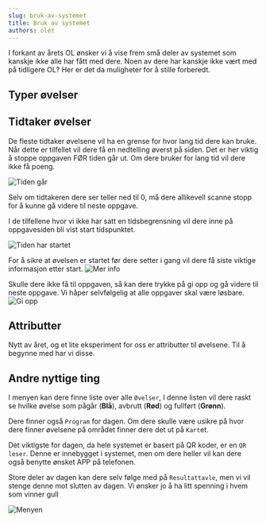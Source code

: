 ```yaml
---
slug: bruk-av-systemet
title: Bruk av systemet
authors: olet
---
```



I forkant av årets OL ønsker vi å vise frem små deler av systemet som kanskje ikke alle har fått med dere. 
Noen av dere har kanskje ikke vært med på tidligere OL? Her er det da muligheter for å stille forberedt.

## Typer øvelser

<ExerciseTypeList  />

## Tidtaker øvelser

De fleste tidtaker øvelsene vil ha en grense for hvor lang tid dere kan bruke. Når dette er tilfellet vil dere få en nedtelling øverst på siden. 
Det er her viktig å stoppe oppgaven FØR tiden går ut. Om dere bruker for lang tid vil dere ikke få poeng.

![Tiden går](@site/static/img/time-is-running.png)

Selv om tidtakeren dere ser teller ned til 0, må dere allikevell scanne stopp for å kunne gå videre til neste oppgave.


I de tilfellene hvor vi ikke har satt en tidsbegrensning vil dere inne på oppgavesiden bli vist start tidspunktet. 

![Tiden har startet](@site/static/img/time-has-started.png)

For å sikre at øvelsen er startet før dere setter i gang vil dere få siste viktige informasjon etter start. 
![Mer info](@site/static/img/move-info.png)

Skulle dere ikke få til oppgaven, så kan dere trykke på gi opp og gå videre til neste oppgave. Vi håper selvfølgelig at alle oppgaver skal være løsbare. 
![Gi opp](@site/static/img/giv-up.png)

## Attributter

Nytt av året, og et lite eksperiment for oss er attributter til øvelsene. Til å begynne med har vi disse. 

<AttributeList />

## Andre nyttige ting

I menyen kan dere finne liste over alle `Øvelser`, I denne listen vil dere raskt se hvilke øvelse som pågår (**Blå**), avbrutt (**Rød**) og fullført (**Grønn**). 

Dere finner også `Program` for dagen. Om dere skulle være usikre på hvor dere finner øvelsene på området finner dere det ut på `Kart`et. 

Det viktigste for dagen, da hele systemet er basert på QR koder, er en `QR leser`. Denne er innebygget i systemet, men om dere heller vil kan dere også benytte ønsket APP på telefonen.


Store deler av dagen kan dere selv følge med på `Resultattavle`, men vi vil stenge denne mot slutten av dagen. Vi ønsker jo å ha litt spenning i hvem som vinner gull

![Menyen](@site/static/img/menu.png)


